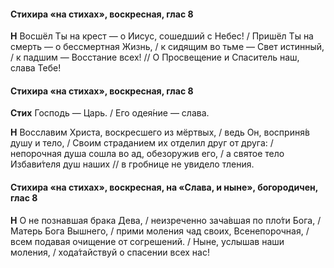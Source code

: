 #### Стихира «на стихах», воскресная, глас 8

**Н** Восшёл Ты на крест — о Иисус, сошедший с Небес! / Пришёл Ты на смерть — о бессмертная Жизнь, / к сидящим во тьме — Свет истинный, / к падшим — Восстание всех! // О Просвещение и Спаситель наш, слава Тебе!

#### Стихира «на стихах», воскресная, глас 8

**Стих** Господь — Царь. / Его одея́ние — слава.

**Н** Восславим Христа, воскресшего из мёртвых, / ведь Он, восприня́в душу и тело, / Своим страданием их отделил друг от друга: / непорочная душа сошла во ад, обезоружив его, / а святое тело Избави́теля душ наших // в гробнице не увидело тления.

#### Стихира «на стихах», воскресная, на «Слава, и ныне», богородичен, глас 8

**Н** О не познавшая брака Дева, / неизреченно зача́вшая по пло́ти Бога, / Матерь Бога Вышнего, / прими моления чад своих, Всенепорочная, / всем подавая очищение от согрешений. / Ныне, услышав наши моления, / хода́тайствуй о спасении всех нас!
